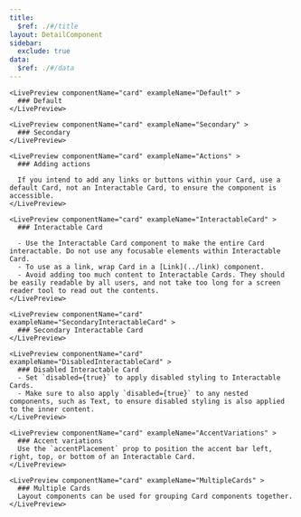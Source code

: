 ```yaml
---
title:
  $ref: ./#/title
layout: DetailComponent
sidebar:
  exclude: true
data:
  $ref: ./#/data
---
```


<LivePreviewControls>

    <LivePreview componentName="card" exampleName="Default" >
      ### Default
    </LivePreview>

    <LivePreview componentName="card" exampleName="Secondary" >
      ### Secondary
    </LivePreview>

    <LivePreview componentName="card" exampleName="Actions" >
      ### Adding actions

      If you intend to add any links or buttons within your Card, use a default Card, not an Interactable Card, to ensure the component is accessible.
    </LivePreview>

    <LivePreview componentName="card" exampleName="InteractableCard" >
      ### Interactable Card

      - Use the Interactable Card component to make the entire Card interactable. Do not use any focusable elements within Interactable Card.
      - To use as a link, wrap Card in a [Link](../link) component.
      - Avoid adding too much content to Interactable Cards. They should be easily readable by all users, and not take too long for a screen reader tool to read out the contents.
    </LivePreview>

    <LivePreview componentName="card" exampleName="SecondaryInteractableCard" >
      ### Secondary Interactable Card
    </LivePreview>

    <LivePreview componentName="card" exampleName="DisabledInteractableCard" >
      ### Disabled Interactable Card
      - Set `disabled={true}` to apply disabled styling to Interactable Cards.
      - Make sure to also apply `disabled={true}` to any nested components, such as Text, to ensure disabled styling is also applied to the inner content.
    </LivePreview>

    <LivePreview componentName="card" exampleName="AccentVariations" >
      ### Accent variations
      Use the `accentPlacement` prop to position the accent bar left, right, top, or bottom of an Interactable Card.
    </LivePreview>

    <LivePreview componentName="card" exampleName="MultipleCards" >
      ### Multiple Cards
      Layout components can be used for grouping Card components together.
    </LivePreview>

</LivePreviewControls>
